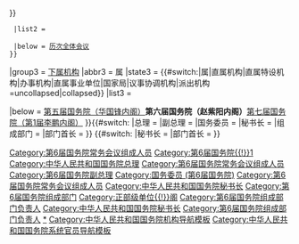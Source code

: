 {{Navbox with collapsible groups
|name = 国务院/6
|title = [[中华人民共和国国务院]]（[[中华人民共和国国务院 (第六届)|第六届]]：[[第六届全国人民代表大会#第一次会议|1983年6月18日]]至[[第七届全国人民代表大会#第一次会议|1988年4月13日]]）
|state = {{{state|autocollapse}}}
|bodyclass = hlist
|selected = {{{1}}}

|group1 = [[中华人民共和国|国务院组成人员]]
|state1 = uncollapsed
|list1 = 
 {{Navbox with collapsible groups |child
  |selected = {{{1}}}  
  |group1 = [[国务院常务会议#第六届|常务会议]]
  |state1 = {{#switch:{{{1}}}|部|组成部门|部门首长 = collapsed|uncollapsed}}
  |abbr1 = 常
  |list1 = 
   {{Navbox |child
    |group1 = [[中华人民共和国国务院总理|总理]]
    |list1 = [[赵紫阳]]{{to}}[[李鹏|李　鹏]]（代理）
    |group2 = [[中华人民共和国国务院副总理|副总理]]
    |list2 =
* [[万里|万　里]]
* [[姚依林]]
* [[李鹏|李　鹏]]
* [[田纪云]]
* [[乔石|乔　石]]（增补）
    |group3 = [[国务委员]]
    |list3 = 
* [[方毅|方　毅]]
* [[谷牧|谷　牧]]
* [[康世恩]]
* [[陈慕华]]（女）
* [[姬鹏飞]]
* [[张劲夫]]
* [[张爱萍]]
* [[吴学谦]]
* [[王丙乾|王丙-{乾}-]]
* [[宋平|宋　平]]
* [[宋健|宋　健]]（增补）
    |group4 = [[中华人民共和国国务院秘书长|秘书长]]
    |list4 = [[田纪云]]（[[中国共产党国务院机关党组|机关党组书记]]）{{to}}[[陈俊生 (政治人物)|陈俊生]]（[[中国共产党国务院机关党组|机关党组书记]]）
    |below = '''[[中华人民共和国国务院办公厅|办公厅]]'''<small>（[[中华人民共和国国务院秘书长|秘书长]]、[[中华人民共和国国务院副秘书长|副秘书长]]）
   }}

  |group2 = [[国务院组成部门#第六届|组成部门]]
  |abbr2 = 部
  |state2 = {{#ifeq:{{{2}}}|部门首长|uncollapsed|{{#switch:{{{1}}}|常|总理|副总理|国务委员|秘书长 = collapsed|uncollapsed}}}}
  |list2 = 
   {{Navbox with columns |child
    |col1width = 50%
    |col2width = 50%
    |col1 = 
&nbsp;1. [[中华人民共和国外交部|外交部]]　　部长：[[吴学谦]]（兼）<br />
&nbsp;2. [[中华人民共和国国防部|国防部]]　　部长：[[张爱萍]]（兼）<br />
&nbsp;3. [[中华人民共和国国家计划委员会|国家计划委员会]]　　主任：[[宋平|宋　平]]（兼）{{to}}[[姚依林]]（兼）<br />
&nbsp;4. [[中华人民共和国国家经济委员会|国家经济委员会]]　　主任：[[张劲夫]]（兼）{{to}}[[吕东|吕　东]]<br />
&nbsp;5. [[中华人民共和国国家经济体制改革委员会|国家经济体制改革委员会]]　　主任：[[赵紫阳]]（兼）{{to}}[[李铁映]]<br />
&nbsp;6. [[中华人民共和国国家科学技术委员会|国家科学技术委员会]]　　主任：[[方毅|方　毅]]（兼）{{to}}[[宋健|宋　健]]<br />
&nbsp;7. [[中华人民共和国国防科学技术工业委员会|国防科学技术工业委员会]]　　主任：[[陈彬 (1919年)|陈　彬]]{{to}}[[丁衡高]]<br />
&nbsp;8. [[中华人民共和国国家民族事务委员会|国家民族事务委员会]]　　主任：[[楊靜仁]]{{to}}[[司马义·艾买提]]<br />
&nbsp;9. [[中华人民共和国公安部|公安部]]　　部长：[[刘复之]]{{to}}[[阮崇武]]{{to}}[[王芳 (政治人物)|王　芳]]<br />
10. [[中华人民共和国国家安全部|国家安全部]]　　部长：[[凌云 (国家安全部部长)|凌　云]]{{to}}[[贾春旺]]<br />
11. [[中华人民共和国民政部|民政部]]　　部长：[[崔乃夫]]<br />
12. [[中华人民共和国司法部|司法部]]　　部长：[[邹瑜|邹　瑜]]<br />
13. [[中华人民共和国财政部|财政部]]　　部长：[[王丙乾|王丙-{乾}-]]（兼）<br />
14. [[中华人民共和国商业部|商业部]]　　部长：[[刘毅 (1930年)|刘　毅]]<br />
15. [[中华人民共和国对外经济贸易部|对外经济贸易部]]　　部长：[[陈慕华]]（兼）{{to}}[[郑拓彬]]<br />
16. [[中华人民共和国农牧渔业部|农牧渔业部]]　　部长：[[何康|何　康]]<br />
17. [[中华人民共和国林业部|林业部]]　　部长：[[杨钟|杨　钟]]{{to}}[[高德占]]<br />
18. [[中华人民共和国水利电力部|水利电力部]]　　部长：[[钱正英]]<br />
19. [[中华人民共和国城乡建设环境保护部|城乡建设环境保护部]]　　部长：[[李锡铭]]{{to}}[[芮杏文]]{{to}}[[叶如棠]]<br />
20. [[中华人民共和国地质矿产部|地质矿产部]]　　部长：[[孫大光 (1917年)|孫大光]]{{to}}[[朱训|朱　训]]<br />
21. [[中华人民共和国冶金工业部|冶金工业部]]　　部长：[[李东冶]]{{to}}[[戚元靖]]<br />
22. [[中华人民共和国机械工业部|机械工业部]]　　部长：[[周建南]]<br />
23. [[中华人民共和国核工业部|核工业部]]　　部长：[[蒋心雄]]<br />
24. [[中华人民共和国航空工业部|航空工业部]]　　部长：[[莫文祥]]<br />
    |col2 = 
25. [[中华人民共和国电子工业部|电子工业部]]　　部长：[[江泽民]]{{to}}[[李铁映]]<br />
26. [[中华人民共和国兵器工业部|兵器工业部]]　　部长：[[于一|于　一]]{{to}}[[邹家华]]<br />
27. [[中华人民共和国航天工业部|航天工业部]]　　部长：[[张钧 (部长)|张　钧]]{{to}}[[李绪鄂]]<br />
28. [[中华人民共和国煤炭工业部|煤炭工业部]]　　部长：[[高扬文]]{{to}}[[于洪恩]]<br />
29. [[中华人民共和国石油工业部|石油工业部]]　　部长：[[唐克|唐　克]]{{to}}[[王涛 (1931年)|王　涛]]<br />
30. [[中华人民共和国化学工业部|化学工业部]]　　部长：[[秦仲达]]<br />
31. [[中华人民共和国纺织工业部|纺织工业部]]　　部长：[[吴文英 (1932年)|吴文英]]<br />
32. [[中华人民共和国轻工业部|轻工业部]]　　部长：[[杨波 (1920年)|杨　波]]{{to}}[[曾宪林]]<br />
33. [[中华人民共和国铁道部|铁道部]]　　部长：[[陈璞如]]{{to}}[[丁关根]]<br />
34. [[中华人民共和国交通部|交通部]]　　部长：[[李清 (1920年)|李　清]]{{to}}[[钱永昌]]<br />
35. [[中华人民共和国邮电部|邮电部]]　　部长：[[文敏生]]{{to}}[[杨泰芳]]<br />
36. [[中华人民共和国劳动人事部|劳动人事部]]　　部长：[[赵守一]]{{to}}[[赵东宛]]<br />
37. [[中华人民共和国文化部|文化部]]　　部长：[[朱穆之]]{{to}}[[王蒙 (作家)|王　蒙]]<br />
38. [[新华社|新华通讯社]]　　社长：[[穆青|穆　青]]<br />
39. [[中华人民共和国广播电视部|广播电视部]]　　部长：[[吴冷西]]{{to}}[[艾知生]]<br />
40. [[中华人民共和国教育部|教育部]]　　部长：[[何东昌]]{{to}}[[李鹏|李　鹏]]（兼）<br />
41. [[中华人民共和国卫生部|卫生部]]　　部长：[[崔月犁]]{{to}}[[陈敏章]]<br />
42. [[中华人民共和国国家体育运动委员会|国家体育运动委员会]]　　主任：[[李梦华]]<br />
43. [[中华人民共和国国家计划生育委员会|国家计划生育委员会]]　　主任：[[钱信忠]]{{to}}[[王伟 (部长)|王　伟]]{{to}}[[彭珮云]]<br />
44. [[中国人民银行]]　　行长：[[吕培俭]]{{to}}[[陈慕华]]（兼）<br />
45. [[中华人民共和国审计署|审计署]]　　审计长：[[于明涛]]{{to}}[[吕培俭]]<br />
46. [[中国科学院|中国科学院]]　　院长：[[卢嘉锡]]{{to}}[[周光召]]<br />
47. [[中华人民共和国监察部|监察部]]　　部长：[[尉健行]]
   }}
  |below = [[国务院全体会议#第六届|历次全体会议]]
 }}

|group3 = [[中华人民共和国国务院机构编制|下属机构]]
|abbr3 = 属
|state3 = {{#switch:{{{1}}}|属|直属机构|直属特设机构|办事机构|直属事业单位|国家局|议事协调机构|派出机构=uncollapsed|collapsed}}
|list3 = {{Navbox |child 
|group1 = 13 [[国务院直属机构|直属机构]]
|list1 = 
# [[国家统计局 (中华人民共和国)|国家统计局]]
# [[国家物资总局]]
# [[国家工商行政管理总局]]
# [[中华人民共和国海关总署|海关总署]]
# [[中国气象局|国家气象局]]
# [[中国民用航空局]]
# [[国家海洋局]]
# [[中国地震局|国家地震局]]
# [[国家语言文字工作委员会|中国文字改革委员会]]
# [[国家宗教事务局|国务院宗教事务局]]
# [[中央档案馆|国家档案局]]
# [[国务院参事室|国家参事室]]
# [[国务院机关事务管理局]]
# [[国家空中交通管制局]]（1986年增设）

|group2 = 2 [[国务院办事机构|办事机构]]
|list2 = 
# [[国务院侨务办公室]]
# [[国务院港澳办公室]]
}}

|below = [[Template:国务院/5|第五届国务院（华国锋内阁）]]{{to}}'''第六届国务院（赵紫阳内阁）'''{{to}}[[Template:国务院/7|第七届国务院（第1届李鹏内阁）]]
}}{{#switch:{{{1}}}
|总理 = [[Category:第6届国务院常务会议组成人员]][[Category:第6届国务院{{!}}1]][[Category:中华人民共和国国务院总理]]
|副总理 = [[Category:第6届国务院常务会议组成人员]][[Category:第6届国务院副总理]]
|国务委员 = [[Category:国务委员 (第6届国务院)]]
|秘书长 = [[Category:第6届国务院常务会议组成人员]][[Category:中华人民共和国国务院秘书长]]
|组成部门 = [[Category:第6届国务院组成部门]][[Category:正部级单位{{!}}阁]]
|部门首长 = [[Category:第6届国务院组成部门负责人]]
}}
{{#switch:{{{2}}}
|秘书长 = [[Category:中华人民共和国国务院秘书长]]
|部门首长 = [[Category:第6届国务院组成部门负责人]]
}}<noinclude>
{{collapsible option}}
[[Category:第6届国务院|*]]
[[Category:中华人民共和国国务院机构导航模板]]
[[Category:中华人民共和国国务院系统官员导航模板]]
</noinclude>